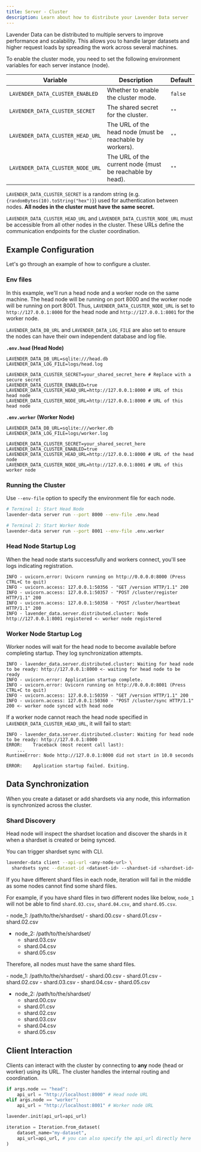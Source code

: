```yaml
---
title: Server - Cluster
description: Learn about how to distribute your Lavender Data server
---
```



Lavender Data can be distributed to multiple servers to improve performance and scalability. This allows you to handle larger datasets and higher request loads by spreading the work across several machines.

To enable the cluster mode, you need to set the following environment variables for each server instance (node).

| Variable                       | Description                                             | Default                  |
| ------------------------------ | ------------------------------------------------------- | ------------------------ |
| `LAVENDER_DATA_CLUSTER_ENABLED`| Whether to enable the cluster mode.                     | `false`                  |
| `LAVENDER_DATA_CLUSTER_SECRET` | The shared secret for the cluster.                      | `""`                     |
| `LAVENDER_DATA_CLUSTER_HEAD_URL` | The URL of the head node (must be reachable by workers).| `""`                   |
| `LAVENDER_DATA_CLUSTER_NODE_URL` | The URL of the current node (must be reachable by head).| `""`                   |

`LAVENDER_DATA_CLUSTER_SECRET` is a random string (e.g. <code>{randomBytes(10).toString("hex")}</code>) used for authentication between nodes. **All nodes in the cluster must have the same secret.**

`LAVENDER_DATA_CLUSTER_HEAD_URL` and `LAVENDER_DATA_CLUSTER_NODE_URL` must be accessible from all other nodes in the cluster. These URLs define the communication endpoints for the cluster coordination.

## Example Configuration

Let's go through an example of how to configure a cluster.

### Env files

In this example, we'll run a head node and a worker node on the same machine.
The head node will be running on port 8000 and the worker node will be running on port 8001.
Thus, `LAVENDER_DATA_CLUSTER_NODE_URL` is set to `http://127.0.0.1:8000` for the head node and `http://127.0.0.1:8001` for the worker node.

`LAVENDER_DATA_DB_URL` and `LAVENDER_DATA_LOG_FILE` are also set to ensure the nodes can have their own independent database and log file.

**`.env.head` (Head Node)**

```dotenv
LAVENDER_DATA_DB_URL=sqlite:///head.db
LAVENDER_DATA_LOG_FILE=logs/head.log

LAVENDER_DATA_CLUSTER_SECRET=your_shared_secret_here # Replace with a secure secret
LAVENDER_DATA_CLUSTER_ENABLED=true
LAVENDER_DATA_CLUSTER_HEAD_URL=http://127.0.0.1:8000 # URL of this head node
LAVENDER_DATA_CLUSTER_NODE_URL=http://127.0.0.1:8000 # URL of this head node
```

**`.env.worker` (Worker Node)**

```dotenv
LAVENDER_DATA_DB_URL=sqlite:///worker.db
LAVENDER_DATA_LOG_FILE=logs/worker.log

LAVENDER_DATA_CLUSTER_SECRET=your_shared_secret_here
LAVENDER_DATA_CLUSTER_ENABLED=true
LAVENDER_DATA_CLUSTER_HEAD_URL=http://127.0.0.1:8000 # URL of the head node
LAVENDER_DATA_CLUSTER_NODE_URL=http://127.0.0.1:8001 # URL of this worker node
```

### Running the Cluster

Use `--env-file` option to specify the environment file for each node.

```bash
# Terminal 1: Start Head Node
lavender-data server run --port 8000 --env-file .env.head

# Terminal 2: Start Worker Node
lavender-data server run --port 8001 --env-file .env.worker
```

### Head Node Startup Log

When the head node starts successfully and workers connect, you'll see logs indicating registration.

```
INFO - uvicorn.error: Uvicorn running on http://0.0.0.0:8000 (Press CTRL+C to quit)
INFO - uvicorn.access: 127.0.0.1:50356 - "GET /version HTTP/1.1" 200
INFO - uvicorn.access: 127.0.0.1:50357 - "POST /cluster/register HTTP/1.1" 200
INFO - uvicorn.access: 127.0.0.1:50358 - "POST /cluster/heartbeat HTTP/1.1" 200
INFO - lavender_data.server.distributed.cluster: Node http://127.0.0.1:8001 registered <- worker node registered
```

### Worker Node Startup Log

Worker nodes will wait for the head node to become available before completing startup. They log synchronization attempts.

```
INFO - lavender_data.server.distributed.cluster: Waiting for head node to be ready: http://127.0.0.1:8000 <- waiting for head node to be ready
INFO - uvicorn.error: Application startup complete.
INFO - uvicorn.error: Uvicorn running on http://0.0.0.0:8001 (Press CTRL+C to quit)
INFO - uvicorn.access: 127.0.0.1:50359 - "GET /version HTTP/1.1" 200
INFO - uvicorn.access: 127.0.0.1:50360 - "POST /cluster/sync HTTP/1.1" 200 <- worker node synced with head node
```

If a worker node cannot reach the head node specified in `LAVENDER_DATA_CLUSTER_HEAD_URL`, it will fail to start:

```
INFO - lavender_data.server.distributed.cluster: Waiting for head node to be ready: http://127.0.0.1:8000
ERROR:    Traceback (most recent call last):
    ...
RuntimeError: Node http://127.0.0.1:8000 did not start in 10.0 seconds

ERROR:    Application startup failed. Exiting.
```


## Data Synchronization

When you create a dataset or add shardsets via any node, this information is synchronized across the cluster.

### Shard Discovery

Head node will inspect the shardset location and discover the shards in it
when a shardset is created or being synced.

You can trigger shardset sync with CLI.

```bash
lavender-data client --api-url <any-node-url> \
  shardsets sync --dataset-id <dataset-id> --shardset-id <shardset-id>
```

If you have different shard files in each node, 
iteration will fail in the middle as some nodes cannot find some shard files.

For example, if you have shard files in two different nodes like below,
`node_1` will not be able to find `shard.03.csv`, `shard.04.csv`, and `shard.05.csv`.

<FileTree>
- node_1: /path/to/the/shardset/
  - shard.00.csv
  - shard.01.csv
  - shard.02.csv

- node_2: /path/to/the/shardset/
  - shard.03.csv
  - shard.04.csv
  - shard.05.csv
</FileTree>

Therefore, all nodes must have the same shard files.

<FileTree>
- node_1: /path/to/the/shardset/
  - shard.00.csv
  - shard.01.csv
  - shard.02.csv
  - shard.03.csv
  - shard.04.csv
  - shard.05.csv

- node_2: /path/to/the/shardset/
  - shard.00.csv
  - shard.01.csv
  - shard.02.csv
  - shard.03.csv
  - shard.04.csv
  - shard.05.csv
</FileTree>


## Client Interaction

Clients can interact with the cluster by connecting to **any** node (head or worker) using its URL. The cluster handles the internal routing and coordination.

```python
if args.node == "head":
    api_url = "http://localhost:8000" # Head node URL
elif args.node == "worker":
    api_url = "http://localhost:8001" # Worker node URL

lavender.init(api_url=api_url)

iteration = Iteration.from_dataset(
    dataset_name="my-dataset",
    api_url=api_url, # you can also specify the api_url directly here
)
```
